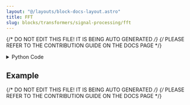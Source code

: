 ```yaml
---
layout: "@/layouts/block-docs-layout.astro"
title: FFT
slug: blocks/transformers/signal-processing/fft
---
```


{/* DO NOT EDIT THIS FILE! IT IS BEING AUTO GENERATED */}
{/* PLEASE REFER TO THE CONTRIBUTION GUIDE ON THE DOCS PAGE */}


<PythonDocsDisplay docstring={docstring} />
<details>
<summary>Python Code</summary>

```python
from scipy import signal, fft
from numpy import abs
from flojoy import flojoy, OrderedPair, DataFrame
from typing import Literal
from pandas import DataFrame as df


@flojoy
def FFT(
    default: OrderedPair,
    window: Literal[
        "none",
        "boxcar",
        "triang",
        "blackman",
        "hamming",
        "hann",
        "bartlett",
        "flattop",
        "parzen",
        "bohman",
        "blackmanharris",
        "nuttall",
        "barthann",
        "cosine",
        "exponential",
        "tukey",
        "taylor",
        "lanczos",
    ] = "hann",
    real_signal: bool = True,
    sample_rate: int = 1,
    display: bool = True,
) -> OrderedPair | DataFrame:
    """The FFT node performs a Discrete Fourier Transform on the input vector.

    Through the FFT algorithm, the input vector will be transformed from a time domain into a frequency domain, which will be an ordered pair of arrays.

    Inputs
    ------
    default : OrderedPair
        The data to apply FFT to.

    Parameters
    ----------
    window : select
        the node will apply a window to the signal to avoid spectral leakage
    real_signal : boolean
        whether the input signal is real or complex
    sample_rate : int
        the sample rate of the signal, defaults to 1
    display : boolean
        whether the output would be graphed, set to false for pure data and true for data that is more suitable to be graphed

    Returns
    -------
    OrderedPair if display is true
        x: frequency
        y: spectrum of the signal
    DataFrame if display is false
        time: time domain
        frequency: frequency domain
        real: real section of the signal
        imag: imaginary section of the signal
    """

    if sample_rate <= 0:
        raise ValueError(f"Sample rate must be greater than 0")

    signal_value = default.y
    x = default.x
    sample_spacing = 1.0 / sample_rate
    # x-axis
    frequency = (
        fft.rfftfreq(x.shape[-1], sample_spacing)
        if real_signal and display
        else fft.fftfreq(x.shape[-1], sample_spacing)
    )
    frequency = fft.fftshift(frequency)
    if display:
        # y-axis
        if window == "none":
            fourier = fft.rfft(signal_value) if real_signal else fft.fft(signal_value)
        else:
            window = signal.get_window(window, len(signal_value))
            fourier = (
                fft.rfft(signal_value * window)
                if real_signal
                else fft.fft(signal_value * window)
            )
        fourier = fft.fftshift(fourier)
        fourier = abs(fourier)
        return OrderedPair(x=frequency, y=fourier)

    # for processing
    fourier = fft.fft(signal_value)
    d = {"x": x, "frequency": frequency, "real": fourier.real, "imag": fourier.imag}
    return DataFrame(df=df(data=d))

```

[Find this Flojoy Block on GitHub](https://github.com/flojoy-ai/blocks/blob/main/blocks/TRANSFORMERS/SIGNAL_PROCESSING/FFT/FFT.py)

</details>

## Example


<GetHelpWidget />


<AppDisplay app={app} blockName="FFT" client:visible />


<Example />

{/* DO NOT EDIT THIS FILE! IT IS BEING AUTO GENERATED */}
{/* PLEASE REFER TO THE CONTRIBUTION GUIDE ON THE DOCS PAGE */}

